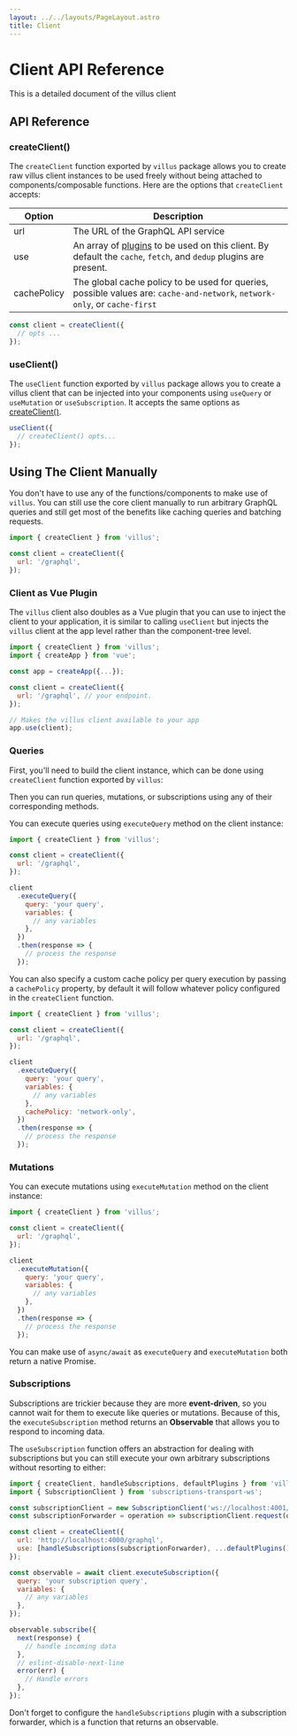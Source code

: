 ```yaml
---
layout: ../../layouts/PageLayout.astro
title: Client
---
```


# Client API Reference

This is a detailed document of the villus client

## API Reference

### createClient()

The `createClient` function exported by `villus` package allows you to create raw villus client instances to be used freely without being attached to components/composable functions. Here are the options that `createClient` accepts:

| Option      | Description                                                                                                                            |
| ----------- | -------------------------------------------------------------------------------------------------------------------------------------- |
| url         | The URL of the GraphQL API service                                                                                                     |
| use         | An array of [plugins](/api/guide/plugins) to be used on this client. By default the `cache`, `fetch`, and `dedup` plugins are present. |
| cachePolicy | The global cache policy to be used for queries, possible values are: `cache-and-network`, `network-only`, or `cache-first`             |

```js
const client = createClient({
  // opts ...
});
```

### useClient()

The `useClient` function exported by `villus` package allows you to create a villus client that can be injected into your components using `useQuery` or `useMutation` or `useSubscription`. It accepts the same options as [createClient()](#createclient).

```js
useClient({
  // createClient() opts...
});
```

## Using The Client Manually

You don't have to use any of the functions/components to make use of `villus`. You can still use the core client manually to run arbitrary GraphQL queries and still get most of the benefits like caching queries and batching requests.

```js
import { createClient } from 'villus';

const client = createClient({
  url: '/graphql',
});
```

### Client as Vue Plugin

The `villus` client also doubles as a Vue plugin that you can use to inject the client to your application, it is similar to calling `useClient` but injects the `villus` client at the app level rather than the component-tree level.

```js
import { createClient } from 'villus';
import { createApp } from 'vue';

const app = createApp({...});

const client = createClient({
  url: '/graphql', // your endpoint.
});

// Makes the villus client available to your app
app.use(client);
```

### Queries

First, you'll need to build the client instance, which can be done using `createClient` function exported by `villus`:

Then you can run queries, mutations, or subscriptions using any of their corresponding methods.

You can execute queries using `executeQuery` method on the client instance:

```js
import { createClient } from 'villus';

const client = createClient({
  url: '/graphql',
});

client
  .executeQuery({
    query: 'your query',
    variables: {
      // any variables
    },
  })
  .then(response => {
    // process the response
  });
```

You can also specify a custom cache policy per query execution by passing a `cachePolicy` property, by default it will follow whatever policy configured in the `createClient` function.

```js {13}
import { createClient } from 'villus';

const client = createClient({
  url: '/graphql',
});

client
  .executeQuery({
    query: 'your query',
    variables: {
      // any variables
    },
    cachePolicy: 'network-only',
  })
  .then(response => {
    // process the response
  });
```

### Mutations

You can execute mutations using `executeMutation` method on the client instance:

```js
import { createClient } from 'villus';

const client = createClient({
  url: '/graphql',
});

client
  .executeMutation({
    query: 'your query',
    variables: {
      // any variables
    },
  })
  .then(response => {
    // process the response
  });
```


<DocTip>

You can make use of `async/await` as `executeQuery` and `executeMutation` both return a native Promise.

</DocTip>

### Subscriptions

Subscriptions are trickier because they are more **event-driven**, so you cannot wait for them to execute like queries or mutations. Because of this, the `executeSubscription` method returns an **Observable** that allows you to respond to incoming data.

The `useSubscription` function offers an abstraction for dealing with subscriptions but you can still execute your own arbitrary subscriptions without resorting to either:

```js
import { createClient, handleSubscriptions, defaultPlugins } from 'villus';
import { SubscriptionClient } from 'subscriptions-transport-ws';

const subscriptionClient = new SubscriptionClient('ws://localhost:4001/graphql', {});
const subscriptionForwarder = operation => subscriptionClient.request(op),

const client = createClient({
  url: 'http://localhost:4000/graphql',
  use: [handleSubscriptions(subscriptionForwarder), ...defaultPlugins()],
});

const observable = await client.executeSubscription({
  query: 'your subscription query',
  variables: {
    // any variables
  },
});

observable.subscribe({
  next(response) {
    // handle incoming data
  },
  // eslint-disable-next-line
  error(err) {
    // Handle errors
  },
});
```

<DocTip type="danger">

Don't forget to configure the `handleSubscriptions` plugin with a subscription forwarder, which is a function that returns an observable.

</DocTip>
